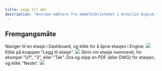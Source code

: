 ```yaml
---
title: Legg til dør
description: 'Hvordan møblere fra møbelbiblioteket i Arealize Engine.'
---
```


## Fremgangsmåte

<Steps>
  <Step title="Åpne en etasje">
    Naviger til en etasje i Dashboard, og klikk for å åpne etasjen i Engine.
    <Frame type="glass">
        <img src="/images/engine/dupliser-etasje/steg-1.png" />
    </Frame>
  </Step>
  <Step title="Legg til etasje">
    Klikk på knappen "Legg til etasje".
    <Frame type="glass">
        <img src="/images/engine/dupliser-etasje/steg-2.png" />
    </Frame>
  </Step>
  <Step title="Last opp plantegning">
    Skriv inn etasje nummeret, for eksmpel "U1", "3", eller "Tak". Dra og slipp en PDF (eller DWG) for etasjen, og klikk "Neste".
    <Frame type="glass">
        <img src="/images/engine/dupliser-etasje/steg-3.png" />
    </Frame>
  </Step>
</Steps>
